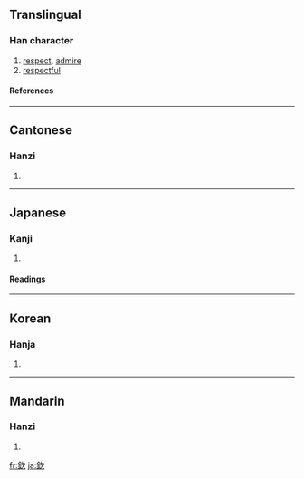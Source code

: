 {{see|钦}}

==Translingual==
===Han character===
{{Han char|rn=76|rad=欠|as=08|sn=12|four=8718<sub>2</sub>|canj=金弓人 (CNO)}}
# [[respect]], [[admire]]
# [[respectful]]
====References====
{{Han ref|kx=0568.210|dkj=16104|dj=0957.070|hdz=32143.010|uh=6B3D|ud=27453|bh=B4DC|bd=46300}}

----
==Cantonese==
===Hanzi===
{{yue-hanzi|jyut=|y=yam1}}
# {{defn|Cantonese}}

----
==Japanese==
===Kanji===
{{ja-kanji|grade=|rs=欠08}}
# {{defn|Japanese}} 
====Readings====
{{ja-readings|on=[[きん]] (kin), [[こん]] (kon)|kun=[[つつしむ]] (tsutsushimu)}}

----
==Korean==
===Hanja===
{{ko-hanja|hangeul=흠|eumhun=|rv=heum|mr=hŭm|y=hum}}
# {{defn|Korean}}

----
==Mandarin==
===Hanzi===
{{cmn-hanzi|sim=钦|pin=[[qīn]] ([[qin1]])|wg=ch'in<sup>1</sup>}}
# {{defn|Mandarin}}

[[fr:欽]]
[[ja:欽]]